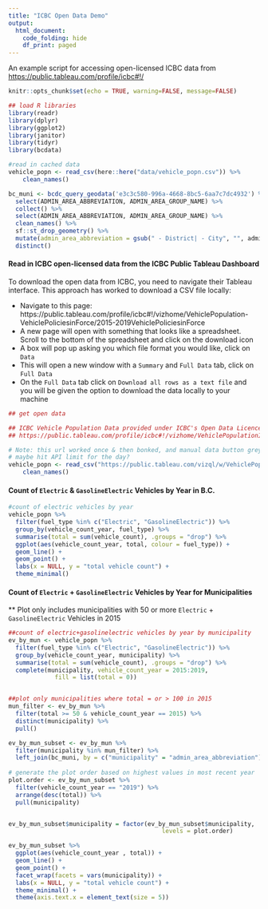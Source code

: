 ```yaml
---
title: "ICBC Open Data Demo"
output:
  html_document:
    code_folding: hide
    df_print: paged
---
```


An example script for accessing open-licensed ICBC data from [https://public.tableau.com/profile/icbc#!/](https://public.tableau.com/profile/icbc#!/)

```r

knitr::opts_chunk$set(echo = TRUE, warning=FALSE, message=FALSE)

## load R libraries
library(readr)
library(dplyr)
library(ggplot2)
library(janitor)
library(tidyr)
library(bcdata)

#read in cached data
vehicle_popn <- read_csv(here::here("data/vehicle_popn.csv")) %>% 
    clean_names()

bc_muni <- bcdc_query_geodata('e3c3c580-996a-4668-8bc5-6aa7c7dc4932') %>%
  select(ADMIN_AREA_ABBREVIATION, ADMIN_AREA_GROUP_NAME) %>%
  collect() %>%
  select(ADMIN_AREA_ABBREVIATION, ADMIN_AREA_GROUP_NAME) %>%
  clean_names() %>% 
  sf::st_drop_geometry() %>% 
  mutate(admin_area_abbreviation = gsub(" - District| - City", "", admin_area_abbreviation)) %>% 
  distinct()
```

#### Read in ICBC open-licensed data from the ICBC Public Tableau Dashboard

To download the open data from ICBC, you need to navigate their Tableau interface. This approach has worked to download a CSV file locally:

- Navigate to this page: https://public.tableau.com/profile/icbc#!/vizhome/VehiclePopulation-VehiclePoliciesinForce/2015-2019VehiclePoliciesinForce
- A new page will open with something that looks like a spreadsheet. Scroll to the bottom of the spreadsheet and click on the download icon
- A box will pop up asking you which file format you would like, click on `Data`
- This will open a new window with a `Summary` and `Full Data` tab, click on `Full Data`
- On the `Full Data` tab click on `Download all rows as a text file` and you will be given the option to download the data locally to your machine

```r
## get open data 

## ICBC Vehicle Population Data provided under ICBC's Open Data Licence
## https://public.tableau.com/profile/icbc#!/vizhome/VehiclePopulationIntroPage/VehiclePopulationData

# Note: this url worked once & then bonked, and manual data button greyed out on the webpage
# maybe hit API limit for the day?
vehicle_popn <- read_csv("https://public.tableau.com/vizql/w/VehiclePopulation-VehiclePoliciesinForce/v/2015-2019VehiclePoliciesinForce/vudcsv/sessions/F921B0B6D90D473BA3D18354807F39E3-0:0/views/5354432173482926677_9740470209173409196?underlying_table_id=Migrated%20Data&underlying_table_caption=Full%20Data") %>% 
    clean_names()
```



#### Count of `Electric` & `GasolineElectric` Vehicles by Year in B.C.



```r
#count of electric vehicles by year
vehicle_popn %>% 
  filter(fuel_type %in% c("Electric", "GasolineElectric")) %>% 
  group_by(vehicle_count_year, fuel_type) %>% 
  summarise(total = sum(vehicle_count), .groups = "drop") %>% 
  ggplot(aes(vehicle_count_year, total, colour = fuel_type)) +
  geom_line() +
  geom_point() +
  labs(x = NULL, y = "total vehicle count") +
  theme_minimal() 
```


#### Count of `Electric` + `GasolineElectric` Vehicles by Year for Municipalities

** Plot only includes municipalities with 50 or more `Electric` + `GasolineElectric` Vehicles in 2015


```r
##count of electric+gasolinelectric vehicles by year by municipality
ev_by_mun <- vehicle_popn %>%
  filter(fuel_type %in% c("Electric", "GasolineElectric")) %>%
  group_by(vehicle_count_year, municipality) %>%
  summarise(total = sum(vehicle_count), .groups = "drop") %>%
  complete(municipality, vehicle_count_year = 2015:2019,
             fill = list(total = 0)) 


##plot only municipalities where total = or > 100 in 2015
mun_filter <- ev_by_mun %>% 
  filter(total >= 50 & vehicle_count_year == 2015) %>% 
  distinct(municipality) %>% 
  pull()

ev_by_mun_subset <- ev_by_mun %>% 
  filter(municipality %in% mun_filter) %>%  
  left_join(bc_muni, by = c("municipality" = "admin_area_abbreviation"))
  
# generate the plot order based on highest values in most recent year
plot.order <- ev_by_mun_subset %>%
  filter(vehicle_count_year == "2019") %>%
  arrange(desc(total)) %>%
  pull(municipality)


ev_by_mun_subset$municipality = factor(ev_by_mun_subset$municipality, 
                                           levels = plot.order)

ev_by_mun_subset %>% 
  ggplot(aes(vehicle_count_year , total)) +
  geom_line() +
  geom_point() +
  facet_wrap(facets = vars(municipality)) +
  labs(x = NULL, y = "total vehicle count") +
  theme_minimal() +
  theme(axis.text.x = element_text(size = 5))
```



